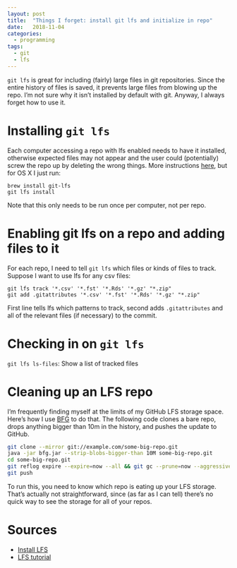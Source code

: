 ```yaml
---
layout: post
title:  "Things I forget: install git lfs and initialize in repo"
date:   2018-11-04
categories:
  - programming
tags:
  - git
  - lfs
---
```


`git lfs` is great for including (fairly) large files in git repositories. Since the entire history of files is saved, it prevents large files from blowing up the repo. I'm not sure why it isn't installed by default with git. Anyway, I always forget how to use it.

# Installing `git lfs`

Each computer accessing a repo with lfs enabled needs to have it installed, otherwise expected files may not appear and the user could (potentially) screw the repo up by deleting the wrong things. More instructions [here](https://help.github.com/articles/installing-git-large-file-storage/), but for OS X I just run:

    brew install git-lfs
    git lfs install
    
Note that this only needs to be run once per computer, not per repo.

# Enabling git lfs on a repo and adding files to it

For each repo, I need to tell `git lfs` which files or kinds of files to track. Suppose I want to use lfs for any csv files:

    git lfs track '*.csv' '*.fst' '*.Rds' '*.gz' "*.zip"
    git add .gitattributes '*.csv' '*.fst' '*.Rds' '*.gz' "*.zip"
    
First line tells lfs which patterns to track, second adds `.gitattributes` and all of the relevant files (if necessary) to the commit.

# Checking in on `git lfs`

`git lfs ls-files`: Show a list of tracked files

# Cleaning up an LFS repo

I'm frequently finding myself at the limits of my GitHub LFS storage space. Here's how I use [BFG](https://rtyley.github.io/bfg-repo-cleaner/) to do that. The following code clones a bare repo, drops anything bigger than 10m in the history, and pushes the update to GitHub.

```bash
git clone --mirror git://example.com/some-big-repo.git
java -jar bfg.jar --strip-blobs-bigger-than 10M some-big-repo.git
cd some-big-repo.git
git reflog expire --expire=now --all && git gc --prune=now --aggressive
git push
```

To run this, you need to know which repo is eating up your LFS storage. That's actually not  straightforward, since (as far as I can tell) there's no quick way to see the storage for all of your repos.

# Sources

- [Install LFS](https://help.github.com/articles/installing-git-large-file-storage/)
- [LFS tutorial](https://github.com/git-lfs/git-lfs/wiki/Tutorial)